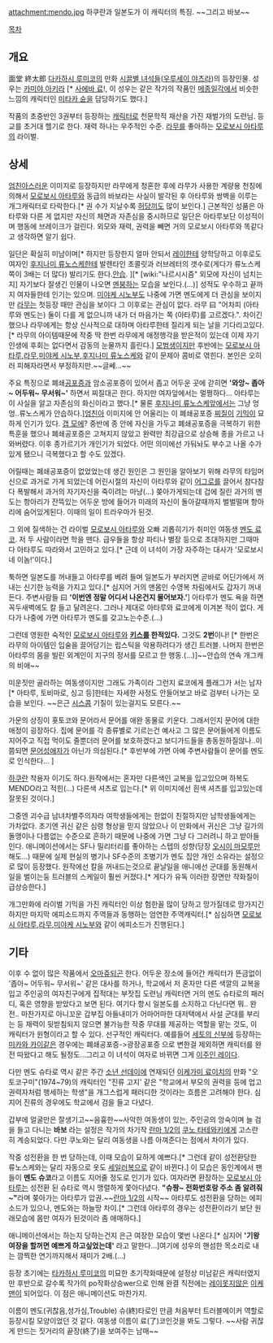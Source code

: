 attachment:mendo.jpg
하쿠란과 일본도가 이 캐릭터의 특징. ~~그리고 바보~~

[[목차]]
== 개요 ==
面堂 終太郎
[[다카하시 루미코]]의 만화 [[시끌별 녀석들]]([[우루세이 야츠라]])의 등장인물. 성우는 [[카미야 아키라]] [* [[사에바 료]]!, 이 성우는 같은 작가의 작품인 [[메종일각]]에서 비슷한 느낌의 캐릭터인 [[미타카 슌]]을 담당하기도 했다.]

작품의 초중반인 3권부터 등장하는 [[캐릭터]]로 천문학적 재산을 가진 재벌가의 도련님. 등교를 초거대 헬기로 한다. 재력 하나는 우주적인 수준. [[라무]]를 좋아하는 [[모로보시 아타루]]의 라이벌.
== 상세 ==
[[엄친아]]스러운 이미지로 등장하지만 라무에게 청혼한 후에 라무가 사용한 계량용 천칭에 의해서 [[모로보시 아타루]]와 동급의 바보라는 사실이 발각된 후 아타루와 쌍벽을 이루는 개그캐릭터로 타락한다.[* 권 수가 지날수록 [[허당]]끼도 많이 보인다.] 근본적인 성품은 아타루와 다른 게 없지만 자신의 체면과 자존심을 중시하므로 일단은 아타루보단 이성적이며 행동에 브레이크가 걸린다. 외모와 재력, 권력을 빼면 거의 모로보시 아타루와 똑같다고 생각하면 알기 쉽다.

일단은 확실히 미남이며[* 하지만 등장한지 얼마 안되서 [[레이]]한테 양학당하고 이후로도 여자인 [[후지나미 류노스케]]한테 발렌타인 초콜릿과 러브레터의 갯수로(게다가 류노스케쪽이 3배는 더 많다) 발리기도 한다.[[안습]]. ][* [wiki:"나르시시즘" 외모에 자신이 넘치는지] 자기보다 잘생긴 인물이 나오면 [[멘붕]]하는 모습을 보인다.(...)] 성적도 우수하고 끝까지 여자들한테 인기는 있으며. [[미야케 시노부]]도 나중에 가면 멘도에게 더 관심을 보이지만 [[라무]]는 첫등장 때만 관심을 보이다 그 이후로는 관심이 없다. 라무 曰 "어차피 (아타루와 멘도는) 둘이 다를 게 없으니까 내가 더 마음가는 쪽 (아타루)를 고르겠다.". 차이긴 했으나 라무에게는 항상 신사적으로 대하며 아타루한테 질리게 되는 날을 기다리고있다.[* 라무의 아이템때문에 작중 딱 한번 라무에게 애정행각을 받은적이 있는데 이제 자기 인생에 후회는 없다면서 감동의 눈물까지 흘린다.] [[모범생]]이지만 후반에는 [[모로보시 아타루]],[[라무]],[[미야케 시노부]],[[후지나미 류노스케]]와 같이 문제아 콤비로 엮힌다. 본인은 오히러 피해자라면서 부정하지만.~~글쎄...~~

주요 특징으로 폐쇄[[공포증]]과 암소공포증이 있어서 좁고 어두운 곳에 갇히면 ''' '와앙~ 좁아~ 어두워~ 무서워~' ''' 하면서 찌질대곤 한다. 하지만 여자앞에서는 멀쩡하다... 아타루는 이 사실을 알고 자존심의 화신이라고 했다.[* 물론 [[후지나미 류노스케]]앞에서는 그냥 엉엉..류노스케가 안습하다.][[엄친아]] 이미지에 안 어울리는 이 폐쇄공포증 [[찌질이]] [[기믹]]이 묘하게 인기가 있다. [[갭 모에]]? 중반에 종 안에 자신을 가두고 폐쇄공포증을 극복하기 위한 특훈을 했으나 폐쇄공포증은 고쳐지지 않았고 완력만 최강급으로 상승해 종을 가르고 나와버렸다. 이후 종가르기가 개인기가 되었다. 어떤 의미에선 가둬놔도 부수고 나올 수가 있게 됐으니 극복했다고 할 수도 있겠다.

어릴때는 폐쇄공포증이 없었었는데 생긴 원인은 그 원인을 알아보기 위해 라무의 타임머신으로 과거로 가게 되었는데 어린시절의 자신이 아타루와 같이 [[어그로]]를 끌어서 참다참다 폭발해서 과거의 자기자신을 죽이려는 마냥(...) 쫒아가게되는데 겁에 질린 과거의 멘도는 항아리가 잔뜩있는 어두운 방에 들어가 미래의 자신이 돌아갈때까지 벌벌떨며 항아리에 숨어있게된다. 이때의 일이 트라우마가 된것.

그 외에 질색하는 건 라이벌 [[모로보시 아타루]]와 오빠 괴롭히기가 취미인 여동생 [[멘도 료코]]. 저 두 사람이라면 학을 뗀다. 급우들을 항상 파티나 별장 등으로 초대하지만 그때마다 아타루도 따라와서 고민하고 있다.[* 근데 이 녀석이 가장 자주하는 대사가 '모로보시 네 이놈!'이다.]

툭하면 일본도를 꺼내들고 아타루를 베려 들며 일본도가 부러지면 곧바로 어딘가에서 꺼내는 신기한 능력을 가지고 있다.[* 심지어 거의 맨몸인 수영복 차림에서도 갑자기 꺼내든다. 주변사람들 曰 ''' '이번엔 정말 어디서 나온건지 물어보자.' '''] 아타루가 멘도 욕을 하면 꼭두새벽에도 칼 들고 달려온다. 그러나 제대로 아타루와 료코에게 이겨본 적이 없다. 게다가 나중에 가면 아타루가 멘도를 갖고노는수준.(...)

그런데 영원한 숙적인 [[모로보시 아타루]]와 '''[[키스]]를 한적있다.''' 그것도 '''2번'''이나! [* 한번은 라무의 아이템인 입술을 끌어당기는 립스틱을 악용하려다가 생긴 트러블. 나머지 한번은 아타루의 몸을 빌린 외계인이 지구의 정서를 모르고 한 행동.(...)]~~안습의 연속 개그캐의 비애~~

미운짓만 골라하는 여동생이지만 그래도 가족이라 그런지 료코에게 플래그가 서는 남자[* 아타루, 토비마로, 싱고 등]한테는 자세한 사정도 안들어보고 바로 검부터 나가는 모습을 보인다. ~~은근 [[시스콤]] 기질이 있는걸지도 모른다.~~

가문의 상징이 횻토코와 문어라서 문어를 애완 동물로 키운다. 그래서인지 문어에 대한 애정이 굉장하다. 집에 문어를 각 종류별로 기르는건 예사고 그 많은 문어들에게 이름도 지어주고 직접 먹이도 줄뿐더러 문어를 보호하겠다고 보디가드들을 총동원하질않나..이쯤되면 [[문어]][[성애자]]가 아닌가 의심된다.[* 후반부에 가면 아예 주변사람들이 문어를 멘도로 인식한다... ]

[[하쿠란]] 착용자 이기도 하다.원작에서는 혼자만 다른색인 교복을 입고있으며 하복도 MENDO라고 적힌(...) 다른색 셔츠로 입는다.[* 위 이미지에선 흰색 셔츠를 입고있는데 잘못된 것이다.]

그중엔 괴수급 남녀차별주의자라 여학생들에게는 한없이 친절하지만 남학생들에게는 가차없다. 초기엔 귀신 같은 심령 형상을 믿지 않았으나 이 만화에서 귀신은 그냥 길가의 돌맹이나 다름없는 수준으로 흔하기 때문에 나중에 가면 그냥 다 그러려니 하고 받아들인다. 애니메이션에서는 SF나 밀리터리를 좋아하는 스텝의 성향(당장 [[오시이 마모루]]만 해도...) 때문에 실제 현실의 병기나 SF수준의 초병기가 멘도 집안 개인 소유라는 설정으로 많이 등장했다. 원작에선 칼을 꺼내드는것으로 끝날일을 애니에선 군대를 동원해서 일을 벌이는둥 트러블의 스케일이 훨씬 커졌다.[* 게다가 유독 이러한 장면만 작화질이 급상승한다.]

개그만화에 라이벌 기믹을 가진 캐릭터인 이상 험한꼴 많이 당하고 망가질데로 망가지긴 하지만 마지막 에피소드까지 주역들과 동행하는 엄연한 주역캐릭터.[* 심심하면 [[모로보시 아타루]],[[라무]],[[미야케 시노부]]와 같이 에피소드가 진행된다.]
== 기타 ==
이후 수 없이 많은 작품에서 [[오마쥬]]되곤 한다. 어두운 장소에 들어간 캐릭터가 뜬금없이 '좁아~ 어두워~ 무서워~' 같은 대사를 하거나, 학교에서 저 혼자만 다른 색깔의 교복을 입고 주인공의 여자친구에게 집적대는 부잣집 도련님 캐릭터면 거의 멘도 슈타로의 패러디, 혹은 영향을 받았다고 보면 된다. 여기다 항시 일본도를 소지하고 다닌다면 뭐.. 완전.. 마찬가지로 아니꼬운 갑부집 아들내미가 어마어마한 대저택에서 사설 군대를 부리는 등 재력이 뒷받침되지 않으면 불가능한 작중 무대를 제공하는 역할을 맡는 것도, 이 캐릭터가 원형이라고 할 수 있다. 선구적인 캐릭터다. 예를들어 [[세토의 신부]]에 등장하는 [[미카와 카이]]같은 경우에는 폐쇄공포증->광장공포증 으로 변한걸 제외하면 캐릭터를 완전 따왔다고 해도 될정도...그리고 이 녀석이 여자로 바뀌면 그게 [[이주인 레이]]다. 

다만 멘도 슈타로 역시 같은 주간 [[소년 선데이]]에 연재되던 [[이케가미 료이치]]의 만화 "오토코구미"(1974~79)의 캐릭터인 "진류 고지' 같은 "학교에서 부모의 권력을 등에 업고 권력자처럼 행세하는 학생"을 개그스럽게 패러디한 것이라는 흐름은 고려해야 한다. 심지어 진류의 경우에도 학교에서 검을 들고 다녔다.

갑부에 얼굴만은 잘생기고~~음흉한~~사악한 여동생이 있는, 주인공의 앙숙이며 늘 검을 들고 다니는 '''바보''' 라는 설정은 작가의 차기작 [[란마 1/2]]의 [[쿠노 타테와키]]에게 고스란히 계승되었다. 다만 쿠노와는 달리 여동생을 나름 아껴준다는 점에서 차이가 있다.

작중 성전환을 한 번 당하는데, 이때 모습이 묘하게 예쁘다.[* 그런데 같이 성전환당한 류노스케와는 달리 자동으로 옷도 [[세일러복]]으로 같이 바뀐다.] 이 모습은 동인계에서 팬들이 '''멘도 슈코'''라고 이름도 지어줄 정도로 인기가 있다. 여자라면 환장하는 [[모로보시 아타루]]는 성전환 된 슈타로 역시 맹렬하게 쫓아다녔다. ''' "슈짱~ 전화번호랑 주소 좀 알려줘~" '''라며 쫒아가는 아타루가 압권.~~[[란마 1/2]]의 시작~~ 아타루도 성전환을 당하는 에피소드가 있으나, 멘도와는 하늘땅 차이.[* 그런데 아타루의 경우는 성전환이라기 보단 원래모습에 몸만 여자가 된것이라 좀 애매하다.]

애니메이션에서는 하는지 당하는건지 은근 여장한 모습이 몇번 나온다.[* 심지어 ''' '기왕 여장을 할꺼면 예쁘게 하고싶었는데' ''' 라고 말한다...]여기에 성우의 핸섬한 목소리로 내는 깜찍한 연기까지해서 재미가 2배.(...)

등장 초기에는 [[타카하시 루미코]]의 미묘한 초기작화때문에 설정상 미남같은 캐릭터였지만 후반으로 갈수록 작가의 po작화상승wer으로 인해 완결 직전에는 [[레이]]못지않은 [[이케맨]]이 되어있다. 이 점은 애니메이션도 마찬가지.

이름이 멘도(귀찮음,성가심,Trouble) 슈(終)타로인 만큼 처음부터 트러블메이커 역할로 등장시킬 모양이었던 것 같다. 여동생 이름이 료(了)코인것을 봐도 그렇다. ~~사람 귀찮게 만드는 짓거리의 끝장(終了)을 보여주는 남매~~
